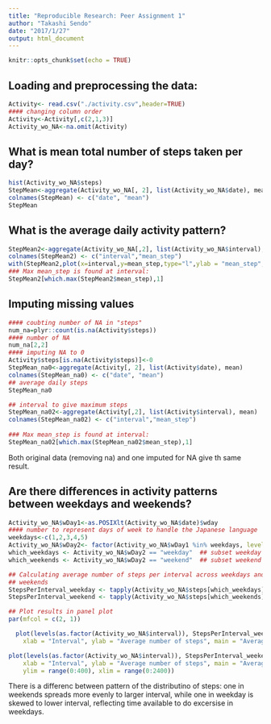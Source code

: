 ```yaml
---
title: "Reproducible Research: Peer Assignment 1"
author: "Takashi Sendo"
date: "2017/1/27"
output: html_document
---
```


```r
knitr::opts_chunk$set(echo = TRUE)
```

## Loading and preprocessing the data:

```r
Activity<- read.csv("./activity.csv",header=TRUE)
#### changing column order
Activity<-Activity[,c(2,1,3)]
Activity_wo_NA<-na.omit(Activity)

```

## What is mean total number of steps taken per day?

```r
hist(Activity_wo_NA$steps)
StepMean<-aggregate(Activity_wo_NA[, 2], list(Activity_wo_NA$date), mean)
colnames(StepMean) <- c("date", "mean")
StepMean
```

## What is the average daily activity pattern?

```r
StepMean2<-aggregate(Activity_wo_NA[,2], list(Activity_wo_NA$interval), mean)
colnames(StepMean2) <- c("interval","mean_step")
with(StepMean2,plot(x=interval,y=mean_step,type="l",ylab = "mean_step",xlab="interval",main="Interval vs. Average Step"))
### Max mean_step is found at interval:
StepMean2[which.max(StepMean2$mean_step),1]
```

## Imputing missing values

```r
#### coubting number of NA in "steps"
num_na=plyr::count(is.na(Activity$steps))
#### number of NA
num_na[2,2]
#### imputing NA to 0
Activity$steps[is.na(Activity$steps)]<-0
StepMean_na0<-aggregate(Activity[, 2], list(Activity$date), mean)
colnames(StepMean_na0) <- c("date", "mean")
## average daily steps
StepMean_na0

## interval to give maximum steps
StepMean_na02<-aggregate(Activity[,2], list(Activity$interval), mean)
colnames(StepMean_na02) <- c("interval","mean_step")
 
### Max mean_step is found at interval:
StepMean_na02[which.max(StepMean_na02$mean_step),1]
```

Both original data (removing na) and one imputed for NA give th same result.

## Are there differences in activity patterns between weekdays and weekends?
```r
Activity_wo_NA$wDay1<-as.POSIXlt(Activity_wo_NA$date)$wday
#### number to represent days of week to handle the Japanese language
weekdays<-c(1,2,3,4,5)
Activity_wo_NA$wDay2<- factor(Activity_wo_NA$wDay1 %in% weekdays, levels=c(FALSE, TRUE), labels=c('weekend','weekday') )
which_weekdays <- Activity_wo_NA$wDay2 == "weekday"  ## subset weekday rows
which_weekends <- Activity_wo_NA$wDay2 == "weekend"  ## subset weekend rows

## Calculating average number of steps per interval across weekdays and
## weekends
StepsPerInterval_weekday <- tapply(Activity_wo_NA$steps[which_weekdays], as.factor(Activity_wo_NA$interval[which_weekdays]),mean, na.rm = T)
StepsPerInterval_weekend <- tapply(Activity_wo_NA$steps[which_weekends], as.factor(Activity_wo_NA$interval[which_weekends]), mean, na.rm = T)

## Plot results in panel plot
par(mfcol = c(2, 1))

  plot(levels(as.factor(Activity_wo_NA$interval)), StepsPerInterval_weekday, type = "l", 
    xlab = "Interval", ylab = "Average number of steps", main = "Average number of steps per interval in weekday", ylim = range(0:400), xlim = range(0:2400))

plot(levels(as.factor(Activity_wo_NA$interval)), StepsPerInterval_weekend, type = "l", 
    xlab = "Interval", ylab = "Average number of steps", main = "Average number of steps per interval in weekend", 
    ylim = range(0:400), xlim = range(0:2400))


```

There is a differenc between pattern of the distributino of steps: one in weekends spreads more evenly to larger interval, while one in weekday is skewed to lower interval, reflecting time available to do excersise in weekdays.
